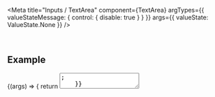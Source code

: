
<Meta
  title="Inputs / TextArea"
  component={TextArea}
  argTypes={{
    valueStateMessage: { control: { disable: true } }
  }}
  args={{
    valueState: ValueState.None
  }}
/>

<DocsHeader />

<br />

## Example

<Canvas>
  <Story name="Default">
    {(args) => {
      return <TextArea {...args} />;
    }}
  </Story>
</Canvas>

## Properties

<ArgsTableWithNote story="Default" />

<Markdown>{Description}</Markdown>

<Footer />
